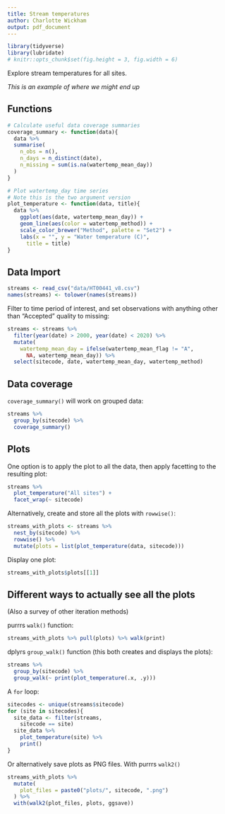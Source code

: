 ```yaml
---
title: Stream temperatures
author: Charlotte Wickham
output: pdf_document
---
```


```r
library(tidyverse)
library(lubridate)
# knitr::opts_chunk$set(fig.height = 3, fig.width = 6)
```

Explore stream temperatures for all sites.

*This is an example of where we might end up*

## Functions

```r
# Calculate useful data coverage summaries
coverage_summary <- function(data){
  data %>% 
  summarise(
    n_obs = n(),
    n_days = n_distinct(date),
    n_missing = sum(is.na(watertemp_mean_day))
  )
}
```


```r
# Plot watertemp_day time series
# Note this is the two argument version
plot_temperature <- function(data, title){
  data %>% 
    ggplot(aes(date, watertemp_mean_day)) + 
    geom_line(aes(color = watertemp_method)) +
    scale_color_brewer("Method", palette = "Set2") +
    labs(x = "", y = "Water temperature (C)",
      title = title)
}
```

## Data Import

```r
streams <- read_csv("data/HT00441_v8.csv")
names(streams) <- tolower(names(streams))
```

Filter to time period of interest, and set observations with anything other than "Accepted" quality to missing:
```r
streams <- streams %>%
  filter(year(date) > 2000, year(date) < 2020) %>%   
  mutate(
    watertemp_mean_day = ifelse(watertemp_mean_flag != "A", 
      NA, watertemp_mean_day)) %>% 
  select(sitecode, date, watertemp_mean_day, watertemp_method) 
```

## Data coverage

`coverage_summary()` will work on grouped data:
```r
streams %>% 
  group_by(sitecode) %>% 
  coverage_summary()
```

## Plots 

One option is to apply the plot to all the data, then
apply facetting to the resulting plot:
```r
streams %>% 
  plot_temperature("All sites") +
  facet_wrap(~ sitecode)
```

Alternatively, create and store all the plots with `rowwise()`:
```r
streams_with_plots <- streams %>% 
  nest_by(sitecode) %>% 
  rowwise() %>% 
  mutate(plots = list(plot_temperature(data, sitecode)))
```

Display one plot:
```r
streams_with_plots$plots[[1]]
```

## Different ways to actually see all the plots

(Also a survey of other iteration methods)

purrrs `walk()` function:
```r
streams_with_plots %>% pull(plots) %>% walk(print)
```

dplyrs `group_walk()` function (this both creates and displays the plots):
```r
streams %>% 
  group_by(sitecode) %>% 
  group_walk(~ print(plot_temperature(.x, .y)))
```

A `for` loop:
```r
sitecodes <- unique(streams$sitecode)
for (site in sitecodes){
  site_data <- filter(streams, 
    sitecode == site)
  site_data %>% 
    plot_temperature(site) %>% 
    print()
}
```

Or alternatively save plots as PNG files. With purrrs `walk2()`
```r
streams_with_plots %>% 
  mutate(
    plot_files = paste0("plots/", sitecode, ".png")
  ) %>% 
  with(walk2(plot_files, plots, ggsave))
```


